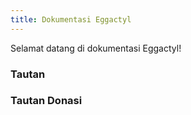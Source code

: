 ```yaml
---
title: Dokumentasi Eggactyl
---
```



Selamat datang di dokumentasi Eggactyl!

### Tautan

<LinkCard
  title="Support Discord Server"
  description="Jika Anda memiliki saran, silakan bergabung dengan server Discord kami dan kirimkan saran di #suggestions."
  href="https://discord.eggactyl.cloud"
  target="_blank"
/>
<LinkCard
  title="Unduh File Egg"
  description="File JSON untuk Pterodactyl"
  href="https://cdn.eggactyl.cloud/files/egg.json"
/>

### Tautan Donasi

<LinkCard
  title="Halaman Ko-Fi"
  description="Jika Anda ingin berdonasi untuk mendukung proyek ini, tolong donasi."
  href="https://ko-fi.com/eggactyl"
  target="_blank"
/>
